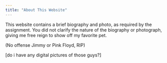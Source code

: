 ---
title: "About This Website"
---

This website contains a brief biography and photo, as required by the assignment. You did not clarify the nature of the biography or photograph, giving me free reign to show off my favorite pet. 

(No offense Jimmy or Pink Floyd, RIP)

[do i have any digital pictures of those guys?]
